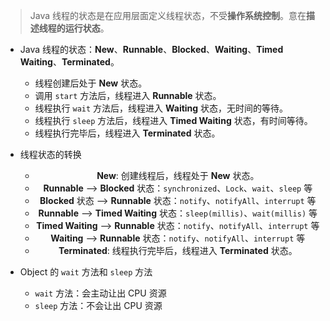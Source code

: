 
> Java 线程的状态是在应用层面定义线程状态，不受**操作系统控制**。意在**描述线程的运行状态**。

- Java 线程的状态：**New**、**Runnable**、**Blocked**、**Waiting**、**Timed Waiting**、**Terminated**。

  - 线程创建后处于 **New** 状态。
  - 调用 `start` 方法后，线程进入 **Runnable** 状态。
  - 线程执行 `wait` 方法后，线程进入 **Waiting** 状态，无时间的等待。
  - 线程执行 `sleep` 方法后，线程进入 **Timed Waiting** 状态，有时间等待。
  - 线程执行完毕后，线程进入 **Terminated** 状态。

- 线程状态的转换

  <Center
    key="threadStateTransitionImage"
    src="https://cdn.jsdelivr.net/gh/heliannuuthus/heliannuuthus.github.io@assets/static/img/2024-12-05/线程状态的转换-2024-12-05-21-54-47.png"
  />

  - **New**: 创建线程后，线程处于 **New** 状态。
  - **Runnable** --> **Blocked** 状态：`synchronized`、`Lock`、`wait`、`sleep` 等
  - **Blocked** 状态 --> **Runnable** 状态：`notify`、`notifyAll`、`interrupt` 等
  - **Runnable** --> **Timed Waiting** 状态：`sleep(millis)`、`wait(millis)` 等
  - **Timed Waiting** --> **Runnable** 状态：`notify`、`notifyAll`、`interrupt` 等
  - **Waiting** --> **Runnable** 状态：`notify`、`notifyAll`、`interrupt` 等
  - **Terminated**: 线程执行完毕后，线程进入 **Terminated** 状态。

- Object 的 `wait` 方法和 `sleep` 方法
  - `wait` 方法：会主动让出 CPU 资源
  - `sleep` 方法：不会让出 CPU 资源
